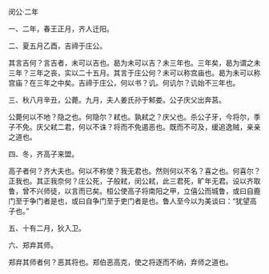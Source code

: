 

闵公·二年

一、二年，春王正月，齐人迁阳。

二、夏五月乙酉，吉禘于庄公。

其言吉何？言吉者，未可以吉也。曷为未可以吉？未三年也。三年矣，曷为谓之未三年？三年之丧，实以二十五月。其言于庄公何？未可以称宫庙也。曷为未可以称宫庙？在三年之中矣。吉禘于庄公，何以书？讥。何讥尔？讥始不三年也。

三、秋八月辛丑，公薨。九月，夫人姜氏孙于邾娄。公子庆父出奔莒。

公薨何以不地？隐之也。何隐尔？弒也。孰弒之？庆父也。杀公子牙，今将尔，季子不免。庆父弒二君，何以不诛？将而不免遏恶也。既而不可及，缓追逸贼，亲亲之道也。

四、冬，齐高子来盟。

高子者何？齐大夫也。何以不称使？我无君也。然则何以不名？喜之也。何喜尔？正我也。其正我奈何？庄公死，子般弒，闵公弒，此三君死，旷年无君。设以齐取鲁，曾不兴师徒，以言而已矣。桓公使高子将南阳之甲，立僖公而城鲁，或曰自鹿门至于争门者是也，或曰自争门至于吏门者是也。鲁人至今以为美谈曰：“犹望高子也。”

五、十有二月，狄入卫。

六、郑弃其师。

郑弃其师者何？恶其将也。郑伯恶高克，使之将逐而不纳，弃师之道也。


